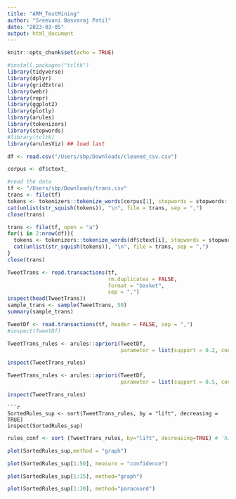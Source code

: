 ```yaml
---
title: "ARM_TextMining"
author: "Sreevani Basvaraj Patil"
date: "2023-03-05"
output: html_document
---
```


```r
knitr::opts_chunk$set(echo = TRUE)
```

```r
#install.packages("tcltk")
library(tidyverse)
library(dplyr)
library(gridExtra)
library(webr)
library(repr)
library(ggplot2)
library(plotly)
library(arules)
library(tokenizers)
library(stopwords)
#library(tcltk)
library(arulesViz) ## load last
```


```r
df <- read.csv("/Users/sbp/Downloads/cleaned_csv.csv")

corpus <- df$ctext_

```
```r
#read the data
tf <- "/Users/sbp/Downloads/trans.csv"
trans <- file(tf)
tokens <- tokenizers::tokenize_words(corpus[1], stopwords = stopwords::stopwords("en"), lowercase = TRUE, strip_punct = TRUE, strip_numeric = TRUE, simplify = TRUE)
cat(unlist(str_squish(tokens)), "\n", file = trans, sep = ",")
close(trans)

```
```r
trans <- file(tf, open = "a")
for(i in 2:nrow(df)){
  tokens <- tokenizers::tokenize_words(df$ctext[i], stopwords = stopwords::stopwords("en"), lowercase = TRUE, strip_punct = TRUE, strip_numeric = TRUE, simplify = TRUE)
  cat(unlist(str_squish(tokens)), "\n", file = trans, sep = ",")
}
close(trans)
```

```r
TweetTrans <- read.transactions(tf,
                                rm.duplicates = FALSE,
                                format = "basket",
                                sep = ",")
inspect(head(TweetTrans))
sample_trans <- sample(TweetTrans, 50)
summary(sample_trans)
```

```r
TweetDf <- read.transactions(tf, header = FALSE, sep = ",")
#inspect(TweetDf)
```

```r
TweetTrans_rules <- arules::apriori(TweetDf,
                                    parameter = list(support = 0.2, confidence = 0.08))

inspect(TweetTrans_rules)
```

```r
TweetTrans_rules <- arules::apriori(TweetDf,
                                    parameter = list(support = 0.5, confidence = 0.1),appearance = list (default="lhs",lhs="movie"))

inspect(TweetTrans_rules)
```
```
```r
SortedRules_sup <- sort(TweetTrans_rules, by = "lift", decreasing = TRUE)
inspect(SortedRules_sup)
```
```r
rules_conf <- sort (TweetTrans_rules, by="lift", decreasing=TRUE) # 'high-confidence' rules.
```

```r
plot(SortedRules_sup,method = "graph")
```
```r
plot(SortedRules_sup[1:50], measure = "confidence")

```
```r

plot(SortedRules_sup[1:15], method="graph")
```
```r
plot(SortedRules_sup[1:30], method="paracoord")
```

```r
```